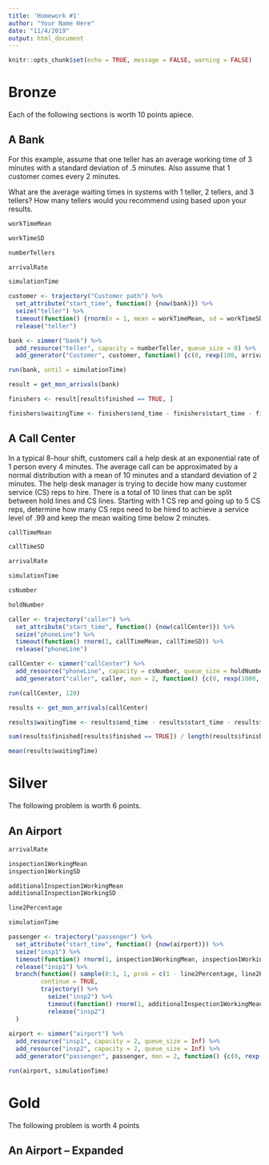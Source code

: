 ```yaml
---
title: 'Homework #1'
author: "Your Name Here"
date: "11/4/2019"
output: html_document
---
```


```r
knitr::opts_chunk$set(echo = TRUE, message = FALSE, warning = FALSE)
```

# Bronze

Each of the following sections is worth 10 points apiece.

## A Bank

For this example, assume that one teller has an average working time of 3 minutes with a standard deviation of .5 minutes. Also assume that 1 customer comes every 2 minutes.

What are the average waiting times in systems with 1 teller, 2 tellers, and 3 tellers? How many tellers would you recommend using based upon your results. 

```r
workTimeMean

workTimeSD

numberTellers

arrivalRate

simulationTime

customer <- trajectory("Customer path") %>% 
  set_attribute("start_time", function() {now(bank)}) %>%
  seize("teller") %>% 
  timeout(function() {rnorm(n = 1, mean = workTimeMean, sd = workTimeSD)}) %>% 
  release("teller")

bank <- simmer("bank") %>% 
  add_resource("teller", capacity = numberTeller, queue_size = 8) %>% 
  add_generator("Customer", customer, function() {c(0, rexp(100, arrivalRate), -1)})

run(bank, until = simulationTime)

result = get_mon_arrivals(bank)

finishers <- result[result$finished == TRUE, ]

finishers$waitingTime <- finishers$end_time - finishers$start_time - finishers$activity_time
```

## A Call Center

In a typical 8-hour shift, customers call a help desk at an exponential rate of 1 person every 4 minutes. The average call can be approximated by a normal distribution with a mean of 10 minutes and a standard deviation of 2 minutes. The help desk manager is trying to decide how many customer service (CS) reps to hire. There is a total of 10 lines that can be split between hold lines and CS lines. Starting with 1 CS rep and going up to 5 CS reps, determine how many CS reps need to be hired to achieve a service level of .99 and keep the mean waiting time below 2 minutes.

```r
callTimeMean

callTimeSD

arrivalRate

simulationTime

csNumber

holdNumber

caller <- trajectory("caller") %>% 
  set_attribute("start_time", function() {now(callCenter)}) %>% 
  seize("phoneLine") %>% 
  timeout(function() rnorm(1, callTimeMean, callTimeSD)) %>% 
  release("phoneLine")

callCenter <- simmer("callCenter") %>% 
  add_resource("phoneLine", capacity = csNumber, queue_size = holdNumber) %>% 
  add_generator("caller", caller, mon = 2, function() {c(0, rexp(1000, arrivalRate), -1)})

run(callCenter, 120)

results <- get_mon_arrivals(callCenter)

results$waitingTime <- results$end_time - results$start_time - results$activity_time

sum(results$finished[results$finished == TRUE]) / length(results$finished)

mean(results$waitingTime)
```

# Silver

The following problem is worth 6 points.

## An Airport


```r
arrivalRate

inspection1WorkingMean
inspection1WorkingSD

additionalInspection1WorkingMean
additionalInspection1WorkingSD

line2Percentage

simulationTime

passenger <- trajectory("passenger") %>% 
  set_attribute("start_time", function() {now(airport)}) %>% 
  seize("insp1") %>% 
  timeout(function() rnorm(1, inspection1WorkingMean, inspection1WorkingSD)) %>% 
  release("insp1") %>% 
  branch(function() sample(0:1, 1, prob = c(1 - line2Percentage, line2Percentage)) == 1, 
         continue = TRUE,
         trajectory() %>% 
           seize("insp2") %>% 
           timeout(function() rnorm(1, additionalInspection1WorkingMean, additionalInspection1WorkingSD)) %>% 
           release("insp2")
  )
  
airport <- simmer("airport") %>% 
  add_resource("insp1", capacity = 2, queue_size = Inf) %>% 
  add_resource("insp2", capacity = 2, queue_size = Inf) %>% 
  add_generator("passenger", passenger, mon = 2, function() {c(0, rexp(1000, arrivalRate), -1)})

run(airport, simulationTime)
```

# Gold

The following problem is worth 4 points

## An Airport -- Expanded

